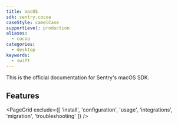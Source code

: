 ```yaml
---
title: macOS
sdk: sentry.cocoa
caseStyle: camelCase
supportLevel: production
aliases:
  - cocoa
categories:
  - desktop
keywords:
  - swift
---
```


This is the official documentation for Sentry's macOS SDK.

## Features

<PageGrid exclude={[
  'install',
  'configuration',
  'usage',
  'integrations',
  'migration',
  'troubleshooting'
]} />
